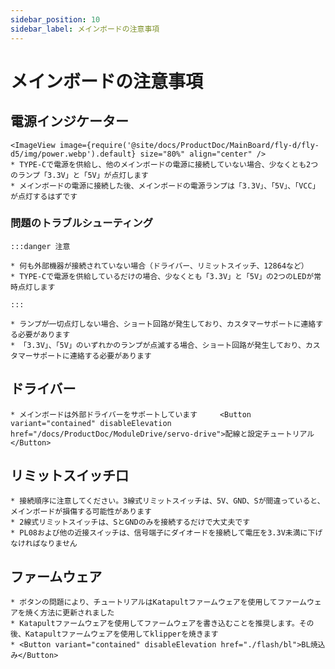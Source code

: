 ```yaml
---
sidebar_position: 10
sidebar_label: メインボードの注意事項
---
```


# メインボードの注意事項

## 電源インジケーター
    <ImageView image={require('@site/docs/ProductDoc/MainBoard/fly-d/fly-d5/img/power.webp').default} size="80%" align="center" />
    * TYPE-Cで電源を供給し、他のメインボードの電源に接続していない場合、少なくとも2つのランプ「3.3V」と「5V」が点灯します
    * メインボードの電源に接続した後、メインボードの電源ランプは「3.3V」、「5V」、「VCC」が点灯するはずです

### 問題のトラブルシューティング


    :::danger 注意

    * 何も外部機器が接続されていない場合（ドライバー、リミットスイッチ、12864など）
    * TYPE-Cで電源を供給しているだけの場合、少なくとも「3.3V」と「5V」の2つのLEDが常時点灯します

    :::

    * ランプが一切点灯しない場合、ショート回路が発生しており、カスタマーサポートに連絡する必要があります
    * 「3.3V」、「5V」のいずれかのランプが点滅する場合、ショート回路が発生しており、カスタマーサポートに連絡する必要があります

## ドライバー

    * メインボードは外部ドライバーをサポートしています     <Button variant="contained" disableElevation href="/docs/ProductDoc/ModuleDrive/servo-drive">配線と設定チュートリアル</Button>

## リミットスイッチ口

    * 接続順序に注意してください。3線式リミットスイッチは、5V、GND、Sが間違っていると、メインボードが損傷する可能性があります
    * 2線式リミットスイッチは、SとGNDのみを接続するだけで大丈夫です
    * PL08および他の近接スイッチは、信号端子にダイオードを接続して電圧を3.3V未満に下げなければなりません

## ファームウェア

    * ボタンの問題により、チュートリアルはKatapultファームウェアを使用してファームウェアを焼く方法に更新されました
    * Katapultファームウェアを使用してファームウェアを書き込むことを推奨します。その後、Katapultファームウェアを使用してklipperを焼きます
    * <Button variant="contained" disableElevation href="./flash/bl">BL焼込み</Button>